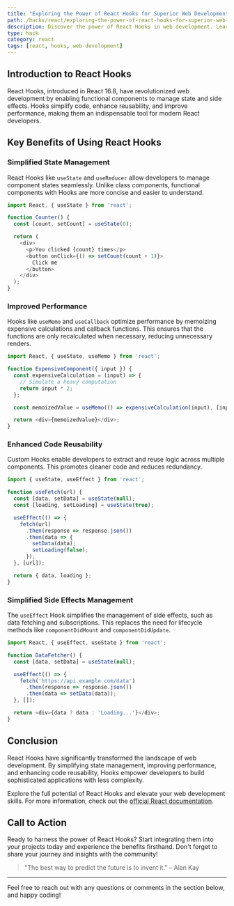 ```yaml
---
title: "Exploring the Power of React Hooks for Superior Web Development"
path: /hacks/react/exploring-the-power-of-react-hooks-for-superior-web-development
description: Discover the power of React Hooks in web development. Learn how Hooks simplify state management, improve performance, and enhance code reusability in your React applications.
type: hack
category: react
tags: [react, hooks, web-development]
---
```

## Introduction to React Hooks

React Hooks, introduced in React 16.8, have revolutionized web development by enabling functional components to manage state and side effects. Hooks simplify code, enhance reusability, and improve performance, making them an indispensable tool for modern React developers.

## Key Benefits of Using React Hooks

### Simplified State Management

React Hooks like `useState` and `useReducer` allow developers to manage component states seamlessly. Unlike class components, functional components with Hooks are more concise and easier to understand.

```javascript
import React, { useState } from 'react';

function Counter() {
  const [count, setCount] = useState(0);

  return (
    <div>
      <p>You clicked {count} times</p>
      <button onClick={() => setCount(count + 1)}>
        Click me
      </button>
    </div>
  );
}
```

### Improved Performance

Hooks like `useMemo` and `useCallback` optimize performance by memoizing expensive calculations and callback functions. This ensures that the functions are only recalculated when necessary, reducing unnecessary renders.

```javascript
import React, { useState, useMemo } from 'react';

function ExpensiveComponent({ input }) {
  const expensiveCalculation = (input) => {
    // Simulate a heavy computation
    return input * 2;
  };

  const memoizedValue = useMemo(() => expensiveCalculation(input), [input]);

  return <div>{memoizedValue}</div>;
}
```

### Enhanced Code Reusability

Custom Hooks enable developers to extract and reuse logic across multiple components. This promotes cleaner code and reduces redundancy.

```javascript
import { useState, useEffect } from 'react';

function useFetch(url) {
  const [data, setData] = useState(null);
  const [loading, setLoading] = useState(true);

  useEffect(() => {
    fetch(url)
      .then(response => response.json())
      .then(data => {
        setData(data);
        setLoading(false);
      });
  }, [url]);

  return { data, loading };
}
```

### Simplified Side Effects Management

The `useEffect` Hook simplifies the management of side effects, such as data fetching and subscriptions. This replaces the need for lifecycle methods like `componentDidMount` and `componentDidUpdate`.

```javascript
import React, { useEffect, useState } from 'react';

function DataFetcher() {
  const [data, setData] = useState(null);

  useEffect(() => {
    fetch('https://api.example.com/data')
      .then(response => response.json())
      .then(data => setData(data));
  }, []);

  return <div>{data ? data : 'Loading...'}</div>;
}
```

## Conclusion

React Hooks have significantly transformed the landscape of web development. By simplifying state management, improving performance, and enhancing code reusability, Hooks empower developers to build sophisticated applications with less complexity. 

Explore the full potential of React Hooks and elevate your web development skills. For more information, check out the [official React documentation](https://reactjs.org/docs/hooks-intro.html).

## Call to Action

Ready to harness the power of React Hooks? Start integrating them into your projects today and experience the benefits firsthand. Don't forget to share your journey and insights with the community!

> "The best way to predict the future is to invent it." – Alan Kay

---

Feel free to reach out with any questions or comments in the section below, and happy coding!

